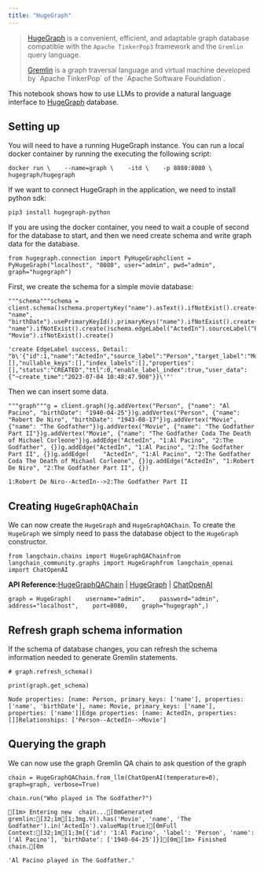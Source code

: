 ```yaml
---
title: "HugeGraph"
---
```


> [HugeGraph](https://hugegraph.apache.org/) is a convenient, efficient, and adaptable graph database compatible with the `Apache TinkerPop3` framework and the `Gremlin` query language.
>
> [Gremlin](https://en.wikipedia.org/wiki/Gremlin_\(query_language\)) is a graph traversal language and virtual machine developed by `Apache TinkerPop` of the `Apache Software Foundation`.

This notebook shows how to use LLMs to provide a natural language interface to [HugeGraph](https://hugegraph.apache.org/cn/) database.

## Setting up

You will need to have a running HugeGraph instance. You can run a local docker container by running the executing the following script:

```
docker run \    --name=graph \    -itd \    -p 8080:8080 \    hugegraph/hugegraph
```

If we want to connect HugeGraph in the application, we need to install python sdk:

```
pip3 install hugegraph-python
```

If you are using the docker container, you need to wait a couple of second for the database to start, and then we need create schema and write graph data for the database.

```
from hugegraph.connection import PyHugeGraphclient = PyHugeGraph("localhost", "8080", user="admin", pwd="admin", graph="hugegraph")
```

First, we create the schema for a simple movie database:

```
"""schema"""schema = client.schema()schema.propertyKey("name").asText().ifNotExist().create()schema.propertyKey("birthDate").asText().ifNotExist().create()schema.vertexLabel("Person").properties(    "name", "birthDate").usePrimaryKeyId().primaryKeys("name").ifNotExist().create()schema.vertexLabel("Movie").properties("name").usePrimaryKeyId().primaryKeys(    "name").ifNotExist().create()schema.edgeLabel("ActedIn").sourceLabel("Person").targetLabel(    "Movie").ifNotExist().create()
```

```
'create EdgeLabel success, Detail: "b\'{"id":1,"name":"ActedIn","source_label":"Person","target_label":"Movie","frequency":"SINGLE","sort_keys":[],"nullable_keys":[],"index_labels":[],"properties":[],"status":"CREATED","ttl":0,"enable_label_index":true,"user_data":{"~create_time":"2023-07-04 10:48:47.908"}}\'"'
```

Then we can insert some data.

```
"""graph"""g = client.graph()g.addVertex("Person", {"name": "Al Pacino", "birthDate": "1940-04-25"})g.addVertex("Person", {"name": "Robert De Niro", "birthDate": "1943-08-17"})g.addVertex("Movie", {"name": "The Godfather"})g.addVertex("Movie", {"name": "The Godfather Part II"})g.addVertex("Movie", {"name": "The Godfather Coda The Death of Michael Corleone"})g.addEdge("ActedIn", "1:Al Pacino", "2:The Godfather", {})g.addEdge("ActedIn", "1:Al Pacino", "2:The Godfather Part II", {})g.addEdge(    "ActedIn", "1:Al Pacino", "2:The Godfather Coda The Death of Michael Corleone", {})g.addEdge("ActedIn", "1:Robert De Niro", "2:The Godfather Part II", {})
```

```
1:Robert De Niro--ActedIn-->2:The Godfather Part II
```

## Creating `HugeGraphQAChain`

We can now create the `HugeGraph` and `HugeGraphQAChain`. To create the `HugeGraph` we simply need to pass the database object to the `HugeGraph` constructor.

```
from langchain.chains import HugeGraphQAChainfrom langchain_community.graphs import HugeGraphfrom langchain_openai import ChatOpenAI
```

**API Reference:**[HugeGraphQAChain](https://python.langchain.com/api_reference/community/chains/langchain_community.chains.graph_qa.hugegraph.HugeGraphQAChain.html) | [HugeGraph](https://python.langchain.com/api_reference/community/graphs/langchain_community.graphs.hugegraph.HugeGraph.html) | [ChatOpenAI](https://python.langchain.com/api_reference/openai/chat_models/langchain_openai.chat_models.base.ChatOpenAI.html)

```
graph = HugeGraph(    username="admin",    password="admin",    address="localhost",    port=8080,    graph="hugegraph",)
```

## Refresh graph schema information

If the schema of database changes, you can refresh the schema information needed to generate Gremlin statements.

```
# graph.refresh_schema()
```

```
print(graph.get_schema)
```

```
Node properties: [name: Person, primary_keys: ['name'], properties: ['name', 'birthDate'], name: Movie, primary_keys: ['name'], properties: ['name']]Edge properties: [name: ActedIn, properties: []]Relationships: ['Person--ActedIn-->Movie']
```

## Querying the graph

We can now use the graph Gremlin QA chain to ask question of the graph

```
chain = HugeGraphQAChain.from_llm(ChatOpenAI(temperature=0), graph=graph, verbose=True)
```

```
chain.run("Who played in The Godfather?")
```

```
[1m> Entering new  chain...[0mGenerated gremlin:[32;1m[1;3mg.V().has('Movie', 'name', 'The Godfather').in('ActedIn').valueMap(true)[0mFull Context:[32;1m[1;3m[{'id': '1:Al Pacino', 'label': 'Person', 'name': ['Al Pacino'], 'birthDate': ['1940-04-25']}][0m[1m> Finished chain.[0m
```

```
'Al Pacino played in The Godfather.'
```
